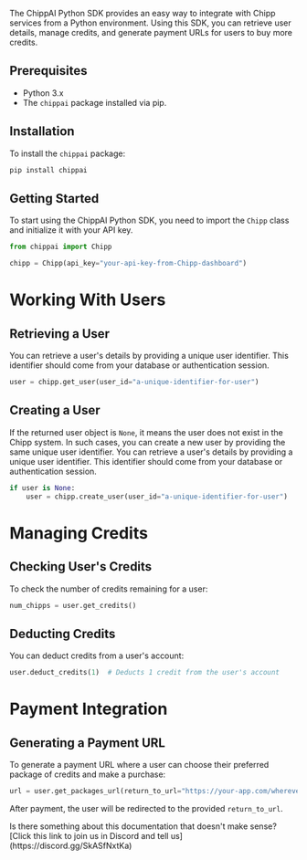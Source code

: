 The ChippAI Python SDK provides an easy way to integrate with Chipp services from a Python environment. Using this SDK, you can retrieve user details, manage credits, and generate payment URLs for users to buy more credits.

## Prerequisites

- Python 3.x
- The `chippai` package installed via pip.

## Installation

To install the `chippai` package:

```bash
pip install chippai
```

## Getting Started

To start using the ChippAI Python SDK, you need to import the `Chipp` class and initialize it with your API key.

```python
from chippai import Chipp

chipp = Chipp(api_key="your-api-key-from-Chipp-dashboard")
```

# Working With Users

## Retrieving a User

You can retrieve a user's details by providing a unique user identifier. This identifier should come from your database or authentication session.

```python
user = chipp.get_user(user_id="a-unique-identifier-for-user")
```

## Creating a User

If the returned user object is `None`, it means the user does not exist in the Chipp system. In such cases, you can create a new user by providing the same unique user identifier. You can retrieve a user's details by providing a unique user identifier. This identifier should come from your database or authentication session.

```python
if user is None:
    user = chipp.create_user(user_id="a-unique-identifier-for-user")
```

# Managing Credits

## Checking User's Credits

To check the number of credits remaining for a user:

```python
num_chipps = user.get_credits()
```

## Deducting Credits

You can deduct credits from a user's account:

```python
user.deduct_credits(1)  # Deducts 1 credit from the user's account
```

# Payment Integration

## Generating a Payment URL

To generate a payment URL where a user can choose their preferred package of credits and make a purchase:

```python
url = user.get_packages_url(return_to_url="https://your-app.com/wherever-user-was")
```

After payment, the user will be redirected to the provided `return_to_url`.

<Note>
  Is there something about this documentation that doesn't make sense? [Click
  this link to join us in Discord and tell us](https://discord.gg/SkASfNxtKa)
</Note>
